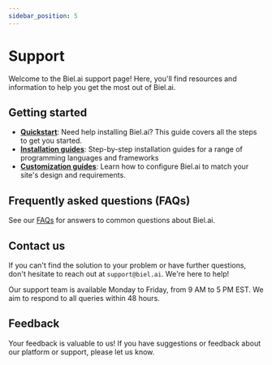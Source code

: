 ```yaml
---
sidebar_position: 5
---
```


# Support

Welcome to the Biel.ai support page!  Here, you'll find resources and information to help you get the most out of Biel.ai.

## Getting started

- **[Quickstart](quickstart.md)**: Need help installing Biel.ai? This guide covers all the steps to get you started.
- **[Installation guides](/category/installation)**: Step-by-step installation guides for a range of programming languages and frameworks
- **[Customization guides](/category/customization)**: Learn how to configure Biel.ai to match your site's design and requirements.

## Frequently asked questions (FAQs)

See our [FAQs](https://biel.ai/#faqs) for answers to common questions about Biel.ai.

## Contact us

If you can't find the solution to your problem or have further questions, don't hesitate to reach out at `support@biel.ai`. We're here to help!

Our support team is available Monday to Friday, from 9 AM to 5 PM EST. We aim to respond to all queries within 48 hours.

## Feedback

Your feedback is valuable to us!
If you have suggestions or feedback about our platform or support, please <a><feedback-button project="kna08wr4wa">let us know</feedback-button></a>.


